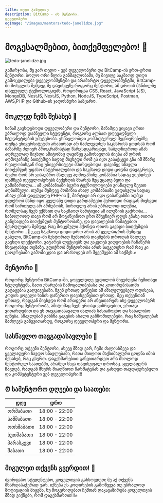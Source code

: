 ```yaml
---
title: თედო ჯანელიძე
description: BitCamp - ის მენტორი.
დეველოპერი
ogImage: "/images/mentors/tedo-janelidze.jpg"
---
```


# მოგესალმებით, ბითქემფელებო! 👋
![tedo-janelidze.jpg](/images/mentors/tedo-janelidze.jpg)

გამარჯობა, მე ვარ თედო - ვებ დეველოპერი და BitCamp-ის ერთ-ერთი მენტორი. ბოლო ორი წლის განმავლობაში, მე მივიღე საკმაოდ დიდი გამოცდილება დეველოპმენტში და არამარტო დეველოპმენტში, BitCamp-ში მოსვლის შემდეგ მე დავიხვეწე როგორც მენტორი, ამ დროის მანძილზე დავეუფლე ტექნოლოგიებს, როგორიცაა CSS, React, JavaScript (JS), MongoDB, NestJS, NextJS, Python, NodeJS, TypeScript, Postman, AWS,PHP და Github-ის ჯადოსნური სამყარო.
## მოკლედ ჩემს შესახებ 🌱
სანამ გავხდებოდი დეველოპერი და მენტორი, მანამდე ვიყავი ერთი უბრალოდ დაბნეული სტუდენტი, როგორც ალბათ დღევადნელი სტუდნეტბების უმეტესობა. ვსწავლობდი კომპიუტერულ მეცნიერებებზე თუმცა უნივერსიტეტში არანირად არ მაძლევდნენ საკმარისს ცოდნას რომ ბაზარზე ძლიერ პროგრამისტად წარვსდგარიყავი, საბედნიეროდ ამას ადრეულად მივხდი ამიტომაც დავიწყე გამოსავლის ძიება ამ დროს აღმოვაჩინე ბითქემფი სადაც მივხვდი რომ ეს იყო გასაქცევი გზა იმ მწარე რეალობისგან რაც უნივერსიტეტი მპირდებოდა. დავიწყე სწავლა ბითქემფის უფასო მატერიალებით და საკმაოდ დიდი ცოდნა დავაგროვა, ბევრი რომ არ ვისაუბრო მალევე აღმოვაჩინე კომპანია სადაც ეძებდნენ დამწყებ დეველოპერებს ბექენდის მხარეს მეც ვცადე ბედი და გამიმართლა... ამ კომპანიაში ბევრი ტექნოლოგიები ვისწავლე ზევით აღნიშნული. თუმცა შემდეგ მომიწია ახალ კომპანიაში გადასვლა სადაც ახალ ენას დავეუფლე PHP-ის 🤯, მარტივი არ იყო დასაწყისში თუმცა ვფიქრობ მანდ იყო ყველაზე დიდი გარდამტეხი პერიოდი რადგან მივხვდი რომ სირთულე არ არსებობს, სირთულე არის უბრალოდ ილუზია, რომელსაც ჩვენ ვქმნით და საკმაოდ მარტივია ამ ილუზიის გაქრობა... საბოლოოდ თავი რომ არ მოგაწყინოთ ერთ მშვენიერ დღეს ვნახე ოთოს განცხადება ბითქემფის მენტორობაზე, და დავალების წამატებით შესრულების შემდეგ რაც მოცემული ჰქონდა ოთოს გავხდი ბითქემფის მენტორი...🎉 უკვე საკმაოდ დიდი დრო არის ამ ყველაფრის შემდეგ გასული, BitCamp-ში მენტორად მუშაობის დაყწების დროდან მალევე გავხდი ლექტორი, ვატარებ ლექციებს და ვაკეთებ ვიდეოების ჩანაწერს სხვადასხვა თემაზე. ვფიქრობ მენტორობა არის საუკეთესო რამ რაც კი ცხოვრებაში გამომიცდია და არასოდეს არ შევეშვები ამ საქმეს.✊
## მენტორი 🌟
როგორც მენტორი BitCamp-ში, ყოველდღე ვცდილობ მივუძღვნა ჩემითავი სტუდენტებს, მათი უნარების ჩამოყალიბებასა და კოდირებისადმი გატაცების გაღვივებაში. ჩვენ ერთად ვიწყებთ ამ ამაღელვებელ ოდისეას, კოდის ყოველი ხაზის დაწერით დავიხვეწებით ერთად, მეც თქვენთან ერთად, რადგან მივხვდი რომ არაფერი არ ანვითარებს ისე დეველოპერს როგორც მენტორობა, ამიტომაც ჩვენ ერთად ვიზრდებით, ერთად ვითარდებით და ეს თავგადასავალი ძალიან სასიამოვნო და სახალისო იქნება. სწავლებამ გახსნა გაგების ახალი განზომილებები, რაც საშუალებას მაძლევს განვვითარდე, როგორც დეველოპერი და მენტორი.
## სასწავლო თავგადასავლები 🌈
როგორც თქვენი მენტორი, ასევე მზად ვარ, ჩემი ძალისხმევა და ყველაფერი ჩავდო სწავლებაში, რათა მიიღოთ მაქსიმალური ცოდნა იმის შესახებ, რაც გსურთ. დაგეხმარებით განვითარდეთ არა მხოლოდ მენტორულ საათებში, არამედ სხვა თავისუფალ დროსაც. ყველაფერს ჩავდებ, რადგან მსურს მიაღწიოთ წარმატებას და გახდეთ თავდაჯერებული და კომპეტენტური ვებ დეველოპერი!!!
## ⏰ სამენტორო დღეები და საათები:&#x20;
| **დღე**   | **დრო**       |
| --------- | ------------- |
| ორშაბათი  | 18:00 - 22:00 |
| სამშაბათი | 18:00 - 22:00 |
| ოთხშაბათი | 18:00 - 22:00 |
| ხუთშაბათი | 18:00 - 22:00 |
| პარასკევი | 18:00 - 22:00 |
| შაბათი    | 18:00 - 22:00 |
## მიგულეთ თქვენს გვერდით! 🌟
ძვირფასო სტუდენტებო, ყოველთვის გახსოვდეთ: მე აქ თქვენს მხარდასაჭერად ვარ, იქნება ეს კოდირების გამოწვევა თუ უბრალოდ მოტივაციის მიცემა, ნუ მოგერიდებათ ჩემთან დაკავაშირება ყოველთვის მზად ვიქნები, რომ დაგეხმაროთ!!!✊
